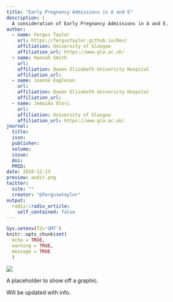 ```yaml
---
title: "Early Pregnancy Admissions in A and E"
description: |
  A consideration of Early Pregnancy Admissions in A and E.
author:
  - name: Fergus Taylor 
    url: https://fergustaylor.github.io/Dev/
    affiliation: University of Glasgow
    affiliation_url: https://www.gla.ac.uk/
  - name: Hannah Smith 
    url: 
    affiliation: Queen Elizabeth University Hospital
    affiliation_url: 
  - name: Joanne Eagleson 
    url: 
    affiliation: Queen Elizabeth University Hospital
    affiliation_url: 
  - name: Jemaima Olori
    url: 
    affiliation: University of Glasgow
    affiliation_url: https://www.gla.ac.uk/
journal: 
  title: 
  issn: 
  publisher: 
  volume: 
  issue: 
  doi: 
  PMID: 
date: 2018-12-13
preview: audit.png
twitter:
  site: ""
  creator: "@ferguswtaylor"
output:
  radix::radix_article:
    self_contained: false
---
```


```r
Sys.setenv(TZ='GMT')
knitr::opts_chunk$set(
  echo = TRUE,
  warning = TRUE,
  message = TRUE
  )
```

![](audit.png)

A placeholder to show off a graphic.

Will be updated with info.
